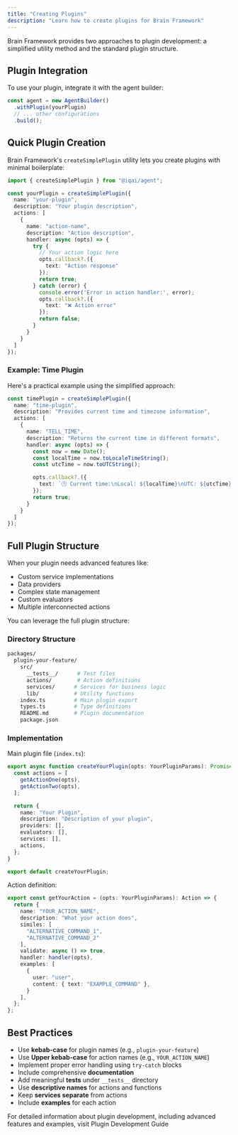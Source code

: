 ```yaml
---
title: "Creating Plugins"
description: "Learn how to create plugins for Brain Framework"
---
```



Brain Framework provides two approaches to plugin development: a simplified utility method and the standard plugin structure.


## Plugin Integration

To use your plugin, integrate it with the agent builder:

```ts
const agent = new AgentBuilder()
  .withPlugin(yourPlugin)
  // ... other configurations
  .build();
```



## Quick Plugin Creation

Brain Framework's `createSimplePlugin` utility lets you create plugins with minimal boilerplate:

```ts
import { createSimplePlugin } from "@iqai/agent";

const yourPlugin = createSimplePlugin({
  name: "your-plugin",
  description: "Your plugin description",
  actions: [
    {
      name: "action-name",
      description: "Action description",
      handler: async (opts) => {
        try {
          // Your action logic here
          opts.callback?.({
            text: "Action response"
          });
          return true;
        } catch (error) {
          console.error('Error in action handler:', error);
          opts.callback?.({
            text: "❌ Action error"
          });
          return false;
        }
      }
    }
  ]
});
```

### Example: Time Plugin

Here's a practical example using the simplified approach:

```ts
const timePlugin = createSimplePlugin({
  name: "time-plugin",
  description: "Provides current time and timezone information",
  actions: [
    {
      name: "TELL_TIME",
      description: "Returns the current time in different formats",
      handler: async (opts) => {
        const now = new Date();
        const localTime = now.toLocaleTimeString();
        const utcTime = now.toUTCString();

        opts.callback?.({
          text: `🕒 Current time:\nLocal: ${localTime}\nUTC: ${utcTime}`
        });
        return true;
      }
    }
  ]
});
```


## Full Plugin Structure

When your plugin needs advanced features like:
- Custom service implementations
- Data providers
- Complex state management
- Custom evaluators
- Multiple interconnected actions

You can leverage the full plugin structure:

### Directory Structure

```bash
packages/
  plugin-your-feature/
    src/
      __tests__/      # Test files
      actions/        # Action definitions
      services/      # Services for business logic
      lib/           # Utility functions
    index.ts         # Main plugin export
    types.ts         # Type definitions
    README.md        # Plugin documentation
    package.json
```

### Implementation

Main plugin file (`index.ts`):

```ts
export async function createYourPlugin(opts: YourPluginParams): Promise<Plugin> {
  const actions = [
    getActionOne(opts),
    getActionTwo(opts),
  ];

  return {
    name: "Your Plugin",
    description: "Description of your plugin",
    providers: [],
    evaluators: [],
    services: [],
    actions,
  };
}

export default createYourPlugin;
```

Action definition:

```ts
export const getYourAction = (opts: YourPluginParams): Action => {
  return {
    name: "YOUR_ACTION_NAME",
    description: "What your action does",
    similes: [
      "ALTERNATIVE_COMMAND_1",
      "ALTERNATIVE_COMMAND_2"
    ],
    validate: async () => true,
    handler: handler(opts),
    examples: [
      {
        user: "user",
        content: { text: "EXAMPLE_COMMAND" },
      }
    ],
  };
};
```

## Best Practices

- Use **kebab-case** for plugin names (e.g., `plugin-your-feature`)
- Use **Upper kebab-case** for action names (e.g., `YOUR_ACTION_NAME`)
- Implement proper error handling using `try-catch` blocks
- Include comprehensive **documentation**
- Add meaningful **tests** under `__tests__` directory
- Use **descriptive names** for actions and functions
- Keep **services separate** from actions
- Include **examples** for each action


For detailed information about plugin development, including advanced features and examples, visit <ExternalLink href="https://elizaos.github.io/eliza/packages">Plugin Development Guide</ExternalLink>

